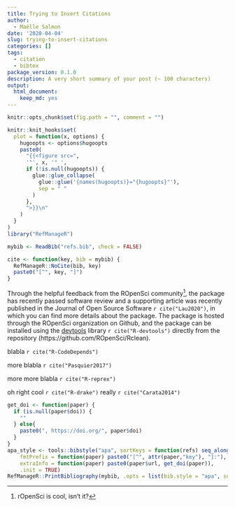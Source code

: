 ```yaml
---
title: Trying to Insert Citations
author:
  - Maëlle Salmon
date: '2020-04-04'
slug: trying-to-insert-citations
categories: []
tags:
  - citation
  - bibtex
package_version: 0.1.0
description: A very short summary of your post (~ 100 characters)
output:
  html_document:
    keep_md: yes
---
```



```r
knitr::opts_chunk$set(fig.path = "", comment = "")

knitr::knit_hooks$set(
  plot = function(x, options) {
    hugoopts <- options$hugoopts
    paste0(
      "{{<figure src=",
      '"', x, '" ',
      if (!is.null(hugoopts)) {
        glue::glue_collapse(
          glue::glue('{names(hugoopts)}="{hugoopts}"'),
          sep = " "
        )
      },
      ">}}\n"
    )
  }
)
library("RefManageR")

mybib <- ReadBib("refs.bib", check = FALSE) 

cite <- function(key, bib = mybib) {
  RefManageR::NoCite(bib, key)
  paste0("[^", key, "]")
}
```



Through the helpful feedback from the ROpenSci community[^ropensci], the package
has recently passed software review and a supporting article was
recently published in the Journal of Open Source Software `r cite("Lau2020")`,
in which you can find more details about the package. The package is
hosted through the ROpenSci organization on Github, and the package
can be installed using the [devtools](https://devtools.r-lib.org)
library `r cite("R-devtools")` directly from the repository
(https://github.com/ROpenSci/Rclean).

blabla `r cite("R-CodeDepends")`

more blabla `r cite("Pasquier2017")`

more more blabla `r cite("R-reprex")`

oh right cool `r cite("R-drake")` really `r cite("Carata2014")`

```r
get_doi <- function(paper) {
  if (is.null(paper$doi)) {
    ""
  } else{
    paste0(", https://doi.org/", paper$doi)
  }
}
apa_style <- tools::bibstyle("apa", sortKeys = function(refs) seq_along(refs),
    fmtPrefix = function(paper) paste0("[^", attr(paper,"key"), "]:"),
    extraInfo = function(paper) paste0(paper$url, get_doi(paper)),
    .init = TRUE)
RefManageR::PrintBibliography(mybib, .opts = list(bib.style = "apa", sorting = ""))
```

[^ropensci]: rOpenSci is cool, isn't it?